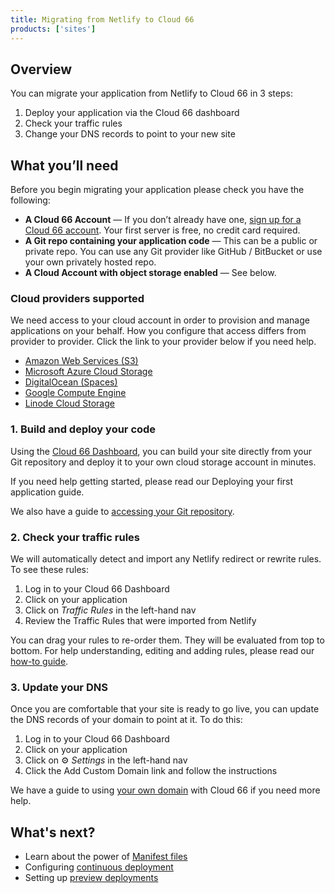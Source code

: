 ```yaml
---
title: Migrating from Netlify to Cloud 66
products: ['sites']
---
```


## Overview

You can migrate your application from Netlify to Cloud 66 in 3 steps:

1. Deploy your application via the Cloud 66 dashboard
2. Check your traffic rules
3. Change your DNS records to point to your new site

## What you’ll need

Before you begin migrating your application please check you have the following:

- **A Cloud 66 Account** — If you don’t already have one, [sign up for a Cloud 66 account](https://app.cloud66.com/users/sign_up). Your first server is free, no credit card required. 
- **A Git repo containing your application code** — This can be a public or private repo. You can use any Git provider like GitHub / BitBucket or use your own privately hosted repo.
- **A Cloud Account with object storage enabled** — See below.

### Cloud providers supported

We need access to your cloud account in order to provision and manage applications on your behalf. How you configure that access differs from provider to provider. Click the link to your provider below if you need help.

- [Amazon Web Services (S3)](/:product/:version?/build-and-config/adding-a-cloud-provider)
- [Microsoft Azure Cloud Storage](/:product/:version?/build-and-config/adding-a-cloud-provider)
- [DigitalOcean (Spaces)](/:product/:version?/build-and-config/adding-a-cloud-provider)
- [Google Compute Engine](/:product/:version?/build-and-config/adding-a-cloud-provider)
- [Linode Cloud Storage](/:product/:version?/build-and-config/adding-a-cloud-provider)

### 1. Build and deploy your code

Using the [Cloud 66 Dashboard](https://app.cloud66.com/dashboard), you can build your site directly from your Git repository and deploy it to your own cloud storage account in minutes.

If you need help getting started, please read our Deploying your first application guide.

We also have a guide to [accessing your Git repository](/:product/:version?/cloud-66-101/access-your-code).

### 2. Check your traffic rules

We will automatically detect and import any Netlify redirect or rewrite rules. To see these rules:

1. Log in to your Cloud 66 Dashboard
2. Click on your application
3. Click on *Traffic Rules* in the left-hand nav 
4. Review the Traffic Rules that were imported from Netlify

You can drag your rules to re-order them. They will be evaluated from top to bottom. For help understanding, editing and adding rules, please read our [how-to guide](/:product/:version?/networking/using-traffic-rules-to-route-traffic). 

### 3. Update your DNS

Once you are comfortable that your site is ready to go live, you can update the DNS records of your domain to point at it. To do this:

1. Log in to your Cloud 66 Dashboard
2. Click on your application
3. Click on ⚙️ *Settings* in the left-hand nav 
4. Click the Add Custom Domain link and follow the instructions

We have a guide to using [your own domain](/:product/:version?/networking/configure-dns) with Cloud 66 if you need more help.

## What's next?

- Learn about the power of [Manifest files](/:product/:version?/manifest/building-a-manifest-file#manifest-tutorial)
- Configuring [continuous deployment](/:product/:version?/deployment/continuous-deployment)
- Setting up [preview deployments](/:product/:version?/deployment/preview-deployments)